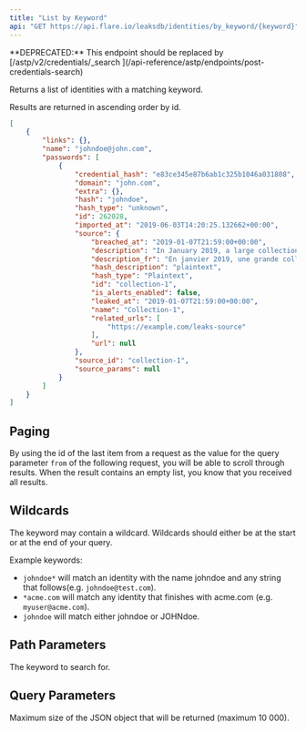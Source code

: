 ```yaml
---
title: "List by Keyword"
api: "GET https://api.flare.io/leaksdb/identities/by_keyword/{keyword}"
---
```


<Warning>
**DEPRECATED:** This endpoint should be replaced by
[/astp/v2/credentials/_search <Icon icon="code" size={16} />](/api-reference/astp/endpoints/post-credentials-search)
</Warning>


<GatedAccessFeatureAstp />

Returns a list of identities with a matching keyword.

Results are returned in ascending order by id.

<ResponseExample>

```json Response Example
[
    {
        "links": {},
        "name": "johndoe@john.com",
        "passwords": [
            {
                "credential_hash": "e83ce345e87b6ab1c325b1046a031808",
                "domain": "john.com",
                "extra": {},
                "hash": "johndoe",
                "hash_type": "unknown",
                "id": 262028,
                "imported_at": "2019-06-03T14:20:25.132662+00:00",
                "source": {
                    "breached_at": "2019-01-07T21:59:00+00:00",
                    "description": "In January 2019, a large collection of credential stuffing lists (combinations of email addresses and passwords used to hijack accounts on other services) was discovered being distributed on a popular hacking forum. The data contained almost 2.7 billion records including 773 million unique email addresses alongside passwords those addresses had used on other breached services.",
                    "description_fr": "En janvier 2019, une grande collection de listes de bourrage d'identifiants (combinaisons d'adresses \u00e9lectroniques et de mots de passe utilis\u00e9s pour prendre contr\u00f4le de comptes sur d'autres services) a \u00e9t\u00e9 diffus\u00e9e sur un forum de piratage populaire. Les donn\u00e9es contenaient pr\u00e8s de 2,7 milliards d'enregistrements, dont 773 millions d'adresses \u00e9lectroniques uniques aux c\u00f4t\u00e9s de mots de passe que ces adresses avaient utilis\u00e9s sur d'autres services ayant subi des br\u00e8ches de donn\u00e9es.",
                    "hash_description": "plaintext",
                    "hash_type": "Plaintext",
                    "id": "collection-1",
                    "is_alerts_enabled": false,
                    "leaked_at": "2019-01-07T21:59:00+00:00",
                    "name": "Collection-1",
                    "related_urls": [
                        "https://example.com/leaks-source"
                    ],
                    "url": null
                },
                "source_id": "collection-1",
                "source_params": null
            }
        ]
    }
]
```

</ResponseExample>

## Paging

By using the id of the last item from a request as the value for the query parameter `from` of the following request, you will be able to scroll through results.
When the result contains an empty list, you know that you received all results.

## Wildcards

The keyword may contain a wildcard.
Wildcards should either be at the start or at the end of your query.

Example keywords:
- `johndoe*` will match an identity with the name johndoe and any string that follows(e.g. `johndoe@test.com`).
- `*acme.com` will match any identity that finishes with acme.com (e.g. `myuser@acme.com`).
- `johndoe` will match either johndoe or JOHNdoe.

## Path Parameters

<ParamField path="keyword" type="string">
  The keyword to search for.
</ParamField>

## Query Parameters

<ParamField query="size" type="number">
  Maximum size of the JSON object that will be returned (maximum 10 000).
</ParamField>

<ParamField query="from" type="number">
</ParamField>
